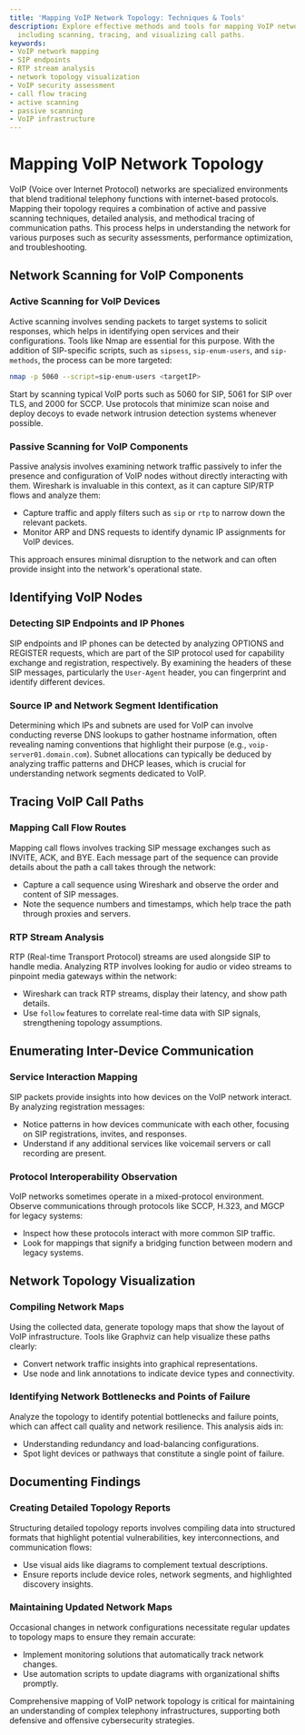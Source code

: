 ```yaml
---
title: 'Mapping VoIP Network Topology: Techniques & Tools'
description: Explore effective methods and tools for mapping VoIP network topology,
  including scanning, tracing, and visualizing call paths.
keywords:
- VoIP network mapping
- SIP endpoints
- RTP stream analysis
- network topology visualization
- VoIP security assessment
- call flow tracing
- active scanning
- passive scanning
- VoIP infrastructure
---
```


# Mapping VoIP Network Topology

VoIP (Voice over Internet Protocol) networks are specialized environments that blend traditional telephony functions with internet-based protocols. Mapping their topology requires a combination of active and passive scanning techniques, detailed analysis, and methodical tracing of communication paths. This process helps in understanding the network for various purposes such as security assessments, performance optimization, and troubleshooting.

## Network Scanning for VoIP Components

### Active Scanning for VoIP Devices

Active scanning involves sending packets to target systems to solicit responses, which helps in identifying open services and their configurations. Tools like Nmap are essential for this purpose. With the addition of SIP-specific scripts, such as `sipsess`, `sip-enum-users`, and `sip-methods`, the process can be more targeted:

```bash
nmap -p 5060 --script=sip-enum-users <targetIP>
```

Start by scanning typical VoIP ports such as 5060 for SIP, 5061 for SIP over TLS, and 2000 for SCCP. Use protocols that minimize scan noise and deploy decoys to evade network intrusion detection systems whenever possible.

### Passive Scanning for VoIP Components

Passive analysis involves examining network traffic passively to infer the presence and configuration of VoIP nodes without directly interacting with them. Wireshark is invaluable in this context, as it can capture SIP/RTP flows and analyze them:

- Capture traffic and apply filters such as `sip` or `rtp` to narrow down the relevant packets.
- Monitor ARP and DNS requests to identify dynamic IP assignments for VoIP devices.

This approach ensures minimal disruption to the network and can often provide insight into the network's operational state.

## Identifying VoIP Nodes

### Detecting SIP Endpoints and IP Phones

SIP endpoints and IP phones can be detected by analyzing OPTIONS and REGISTER requests, which are part of the SIP protocol used for capability exchange and registration, respectively. By examining the headers of these SIP messages, particularly the `User-Agent` header, you can fingerprint and identify different devices.

### Source IP and Network Segment Identification

Determining which IPs and subnets are used for VoIP can involve conducting reverse DNS lookups to gather hostname information, often revealing naming conventions that highlight their purpose (e.g., `voip-server01.domain.com`). Subnet allocations can typically be deduced by analyzing traffic patterns and DHCP leases, which is crucial for understanding network segments dedicated to VoIP.

## Tracing VoIP Call Paths

### Mapping Call Flow Routes

Mapping call flows involves tracking SIP message exchanges such as INVITE, ACK, and BYE. Each message part of the sequence can provide details about the path a call takes through the network:

- Capture a call sequence using Wireshark and observe the order and content of SIP messages.
- Note the sequence numbers and timestamps, which help trace the path through proxies and servers.

### RTP Stream Analysis

RTP (Real-time Transport Protocol) streams are used alongside SIP to handle media. Analyzing RTP involves looking for audio or video streams to pinpoint media gateways within the network:

- Wireshark can track RTP streams, display their latency, and show path details.
- Use `follow` features to correlate real-time data with SIP signals, strengthening topology assumptions.

## Enumerating Inter-Device Communication

### Service Interaction Mapping

SIP packets provide insights into how devices on the VoIP network interact. By analyzing registration messages:

- Notice patterns in how devices communicate with each other, focusing on SIP registrations, invites, and responses.
- Understand if any additional services like voicemail servers or call recording are present.

### Protocol Interoperability Observation

VoIP networks sometimes operate in a mixed-protocol environment. Observe communications through protocols like SCCP, H.323, and MGCP for legacy systems:

- Inspect how these protocols interact with more common SIP traffic.
- Look for mappings that signify a bridging function between modern and legacy systems.

## Network Topology Visualization

### Compiling Network Maps

Using the collected data, generate topology maps that show the layout of VoIP infrastructure. Tools like Graphviz can help visualize these paths clearly:

- Convert network traffic insights into graphical representations.
- Use node and link annotations to indicate device types and connectivity.

### Identifying Network Bottlenecks and Points of Failure

Analyze the topology to identify potential bottlenecks and failure points, which can affect call quality and network resilience. This analysis aids in:

- Understanding redundancy and load-balancing configurations.
- Spot light devices or pathways that constitute a single point of failure.

## Documenting Findings

### Creating Detailed Topology Reports

Structuring detailed topology reports involves compiling data into structured formats that highlight potential vulnerabilities, key interconnections, and communication flows:

- Use visual aids like diagrams to complement textual descriptions.
- Ensure reports include device roles, network segments, and highlighted discovery insights.

### Maintaining Updated Network Maps

Occasional changes in network configurations necessitate regular updates to topology maps to ensure they remain accurate:

- Implement monitoring solutions that automatically track network changes.
- Use automation scripts to update diagrams with organizational shifts promptly.

Comprehensive mapping of VoIP network topology is critical for maintaining an understanding of complex telephony infrastructures, supporting both defensive and offensive cybersecurity strategies.